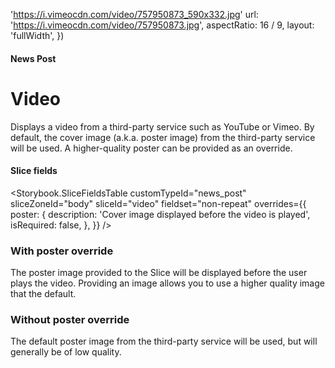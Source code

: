 


  'https://i.vimeocdn.com/video/757950873_590x332.jpg'
  url: 'https://i.vimeocdn.com/video/757950873.jpg',
  aspectRatio: 16 / 9,
  layout: 'fullWidth',
})

<Meta title="News Posts/Video" />

#### News Post

# Video

Displays a video from a third-party service such as YouTube or Vimeo. By
default, the cover image (a.k.a. poster image) from the third-party service will
be used. A higher-quality poster can be provided as an override.

#### Slice fields

<Storybook.SliceFieldsTable
  customTypeId="news_post"
  sliceZoneId="body"
  sliceId="video"
  fieldset="non-repeat"
  overrides={{
    poster: {
      description: 'Cover image displayed before the video is played',
      isRequired: false,
    },
  }}
/>

### With poster override

The poster image provided to the Slice will be displayed before the user plays
the video. Providing an image allows you to use a higher quality image that the
default.

<Canvas withSource="none">
  <Story name="With poster override">
    <NewsPostBodyVideo
      nextSharesBg={false}
      videoURL={videoURL}
      posterData={posterData}
    />
  </Story>
</Canvas>

### Without poster override

The default poster image from the third-party service will be used, but will
generally be of low quality.

<Canvas withSource="none">
  <Story name="Without poster override">
    <NewsPostBodyVideo
      nextSharesBg={false}
      videoURL={videoURL}
      videoThumbnailURL={videoThumbnailURL}
      videoThumbnailAspectRatio={videoThumbnailAspectRatio}
    />
  </Story>
</Canvas>
